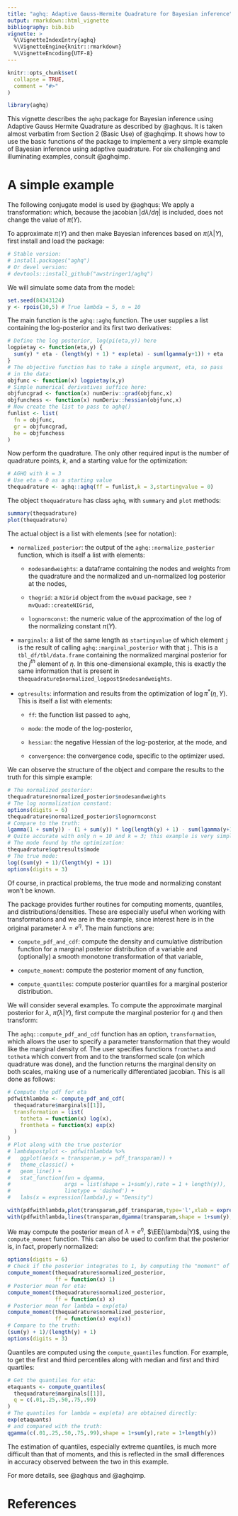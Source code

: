 ```yaml
---
title: "aghq: Adaptive Gauss-Hermite Quadrature for Bayesian inference"
output: rmarkdown::html_vignette
bibliography: bib.bib
vignette: >
  %\VignetteIndexEntry{aghq}
  %\VignetteEngine{knitr::rmarkdown}
  %\VignetteEncoding{UTF-8}
---
```


```r
knitr::opts_chunk$set(
  collapse = TRUE,
  comment = "#>"
)
```

```r
library(aghq)
```

This vignette describes the `aghq` package for Bayesian inference using Adaptive
Gauss Hermite Quadrature as described by @aghqus. It is taken almost verbatim
from Section 2 (Basic Use) of @aghqimp. It shows how to use the basic functions
of the package to implement a very simple example of Bayesian inference using
adaptive quadrature. For six challenging and illuminating examples, consult @aghqimp.

# A simple example

The following conjugate
model is used by @aghqus:
\begin{equation}\begin{aligned}
Y_i | \lambda &\overset{ind}{\sim} \text{Poisson}(\lambda), i\in[n], \\
\lambda &\sim \text{Exponential}(1), \lambda > 0, \\
\implies \lambda | Y &\sim \text{Gamma}\left(1 + \sum_{i=1}^{n}y_{i},n+1\right), \\
\pi(\lambda,Y) &= \frac{\lambda^{\sum_{i=1}^{n}y_{i}}e^{-n\lambda}}{\prod_{i=1}^{n}y_{i}!}\times e^{-\lambda}, \\
\pi(Y) &= \frac{\Gamma\left(1 + \sum_{i=1}^{n}y_{i}\right)}{(n+1)^{\left(1 + \sum_{i=1}^{n}y_{i}\right)}\prod_{i=1}^{n}y_{i}!}
\end{aligned}\end{equation}
We apply a transformation:
\begin{equation}\begin{aligned}
\eta &= \log\lambda, \\
\implies \log\pi(\eta,Y) &= \eta\sum_{i=1}^{n}y_{i} - (n+1)e^{\eta} - \sum_{i=1}^{n}\log(y_{i}!) + \eta, \\
\end{aligned}\end{equation}
which, because the jacobian $|d\lambda/d\eta|$ is
included, does not change the value of $\pi(Y)$.

To approximate $\pi(Y)$ and then make Bayesian inferences based on $\pi(\lambda|Y)$,
first install and load the \pkg{aghq} package:
```r
# Stable version:
# install.packages("aghq")
# Or devel version:
# devtools::install_github("awstringer1/aghq")
```
We will simulate some data from the model:
```r
set.seed(84343124)
y <- rpois(10,5) # True lambda = 5, n = 10
```
The main function is the `aghq::aghq` function. The user supplies a list
containing the log-posterior and its first two derivatives:
```r
# Define the log posterior, log(pi(eta,y)) here
logpietay <- function(eta,y) {
  sum(y) * eta - (length(y) + 1) * exp(eta) - sum(lgamma(y+1)) + eta
}
# The objective function has to take a single argument, eta, so pass
# in the data:
objfunc <- function(x) logpietay(x,y)
# Simple numerical derivatives suffice here:
objfuncgrad <- function(x) numDeriv::grad(objfunc,x)
objfunchess <- function(x) numDeriv::hessian(objfunc,x)
# Now create the list to pass to aghq()
funlist <- list(
  fn = objfunc,
  gr = objfuncgrad,
  he = objfunchess
)
```
Now perform the quadrature. The only other required input is the number of 
quadrature points, $k$, and a starting value for the optimization:
```r
# AGHQ with k = 3
# Use eta = 0 as a starting value
thequadrature <- aghq::aghq(ff = funlist,k = 3,startingvalue = 0)
```

The object `thequadrature` has class `aghq`, with `summary` and `plot` methods:
```r
summary(thequadrature)
plot(thequadrature)
```

The actual object is a list with elements (see \S\ref{sec:background} for notation):

- `normalized_posterior`: the output of the `aghq::normalize_posterior` function,
which is itself a list with elements:
  
  - `nodesandweights`: a dataframe containing the nodes and weights from the quadrature
  and the normalized and un-normalized log posterior at the nodes,
  
  - `thegrid`: a `NIGrid` object from the `mvQuad` package, see `?mvQuad::createNIGrid`,
  
  - `lognormconst`: the numeric value of the approximation of the log of the normalizing constant $\pi(Y)$.

- `marginals`: a list of the same length as `startingvalue` of which element `j` is
the result of calling `aghq::marginal_posterior` with that `j`. This is a `tbl_df/tbl/data.frame`
containing the normalized marginal posterior for the $j^{th}$ element of $\eta$. In
this one-dimensional example, this is exactly the same information that is present
in `thequadrature$normalized_logpost$nodesandweights`.

- `optresults`: information and results from the optimization of $\log\pi^{*}(\eta,Y)$.
This is itself a list with elements:

  - `ff`: the function list passed to `aghq`,
  
  - `mode`: the mode of the log-posterior,
  
  - `hessian`: the negative Hessian of the log-posterior, at the mode, and
  
  - `convergence`: the convergence code, specific to the optimizer used.
  
We can observe the structure of the object and compare the results to the truth
for this simple example:
```r
# The normalized posterior:
thequadrature$normalized_posterior$nodesandweights
# The log normalization constant:
options(digits = 6)
thequadrature$normalized_posterior$lognormconst
# Compare to the truth: 
lgamma(1 + sum(y)) - (1 + sum(y)) * log(length(y) + 1) - sum(lgamma(y+1))
# Quite accurate with only n = 10 and k = 3; this example is very simple.
# The mode found by the optimization:
thequadrature$optresults$mode
# The true mode:
log((sum(y) + 1)/(length(y) + 1))
options(digits = 3)
```
Of course, in practical problems, the true mode and normalizing constant won't
be known.

The \pkg{aghq} package provides further routines for computing moments, quantiles,
and distributions/densities. These are especially useful when working with 
transformations and we are in the example, 
since interest here is in the original parameter $\lambda = e^{\eta}$. The main functions
are:

- `compute_pdf_and_cdf`: compute the density and cumulative distribution
function for a marginal posterior distribution of a variable and (optionally)
a smooth monotone transformation of that variable,

- `compute_moment`: compute the posterior moment of any function,

- `compute_quantiles`: compute posterior quantiles for a marginal posterior
distribution.

We will consider several examples. To compute the approximate marginal posterior for $\lambda$, 
$\widetilde{\pi}(\lambda|Y)$, first compute the marginal posterior
for $\eta$ and then transform:
\begin{equation}
\widetilde{\pi}(\lambda|Y) = \widetilde{\pi}(\eta|Y)|\frac{d\eta}{d\lambda}|
\end{equation}

The `aghq::compute_pdf_and_cdf` function has an option, `transformation`, which
allows the user to specify a parameter transformation that they would like the
marginal density of. The user specifies functions `fromtheta` and `totheta` which
convert from and to the transformed scale (on which quadrature was done), and the
function returns the marginal density on both scales, making use of a numerically
differentiated jacobian. This is all done as follows:

```r
# Compute the pdf for eta
pdfwithlambda <- compute_pdf_and_cdf(
  thequadrature$marginals[[1]],
  transformation = list(
    totheta = function(x) log(x),
    fromtheta = function(x) exp(x)
  )
)
# Plot along with the true posterior
# lambdapostplot <- pdfwithlambda %>%
#   ggplot(aes(x = transparam,y = pdf_transparam)) +
#   theme_classic() +
#   geom_line() +
#   stat_function(fun = dgamma,
#                 args = list(shape = 1+sum(y),rate = 1 + length(y)),
#                 linetype = 'dashed') +
#   labs(x = expression(lambda),y = "Density")

with(pdfwithlambda,plot(transparam,pdf_transparam,type='l',xlab = expression(lambda),ylab = "Density"))
with(pdfwithlambda,lines(transparam,dgamma(transparam,shape = 1+sum(y),rate = 1+length(y)),lty='dashed'))

```

We may compute the posterior mean of $\lambda = e^{\eta}$, $\EE(\lambda|Y)$, using the
`compute_moment` function. This can also be used to confirm that the posterior is,
in fact, properly normalized:
```r
options(digits = 6)
# Check if the posterior integrates to 1, by computing the "moment" of "1":
compute_moment(thequadrature$normalized_posterior,
               ff = function(x) 1)
# Posterior mean for eta:
compute_moment(thequadrature$normalized_posterior,
               ff = function(x) x)
# Posterior mean for lambda = exp(eta)
compute_moment(thequadrature$normalized_posterior,
               ff = function(x) exp(x))
# Compare to the truth:
(sum(y) + 1)/(length(y) + 1)
options(digits = 3)
```
Quantiles are computed using the `compute_quantiles` function. For example, 
to get the first and third percentiles along with median and first and third quartiles:
```r
# Get the quantiles for eta:
etaquants <- compute_quantiles(
  thequadrature$marginals[[1]],
  q = c(.01,.25,.50,.75,.99)
)
# The quantiles for lambda = exp(eta) are obtained directly:
exp(etaquants)
# and compared with the truth:
qgamma(c(.01,.25,.50,.75,.99),shape = 1+sum(y),rate = 1+length(y))
```
The estimation of quantiles, especially extreme quantiles, is much more difficult
than that of moments, and this is reflected in the small differences in accuracy
observed between the two in this example.

For more details, see @aghqus and @aghqimp.

# References

